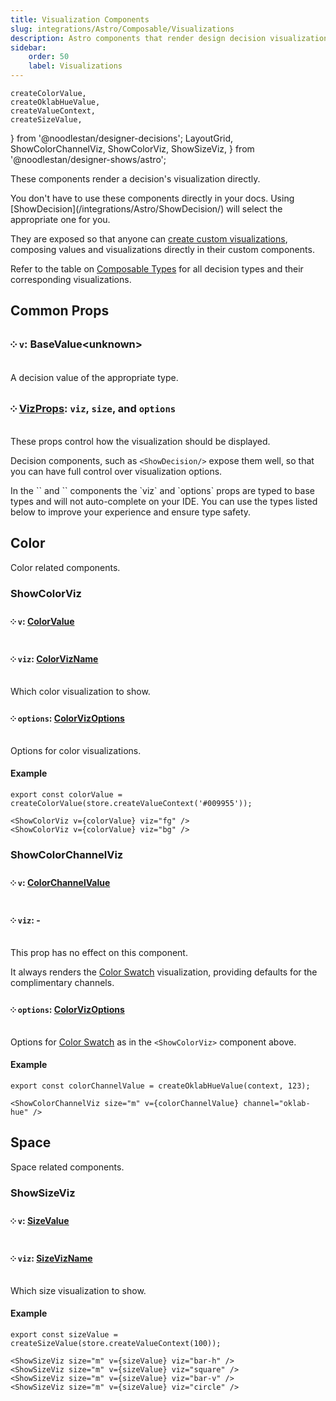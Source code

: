 ```yaml
---
title: Visualization Components
slug: integrations/Astro/Composable/Visualizations
description: Astro components that render design decision visualizations.
sidebar:
    order: 50
    label: Visualizations
---
```


    createColorValue,
    createOklabHueValue,
    createValueContext,
    createSizeValue,
} from '@noodlestan/designer-decisions';
    LayoutGrid,
    ShowColorChannelViz,
    ShowColorViz,
    ShowSizeViz,
} from '@noodlestan/designer-shows/astro';



These components render a decision's visualization directly.

<Aside type="tip">
    You don't have to use these components directly in your docs. Using
    [ShowDecision](/integrations/Astro/ShowDecision/) will select the appropriate one for you.
</Aside>

They are exposed so that anyone can [create custom visualizations](/guides/generating-documentation/creating-custom-visualizations/), composing values and visualizations directly in their custom components.

Refer to the table on [Composable Types](/integrations/Astro/Composable/Types) for all decision types and their corresponding visualizations.

## Common Props

### ༶ `v`: BaseValue&lt;unknown&gt;

A decision value of the appropriate type.

### ༶ [VizProps](/integrations/Astro/Props#vizprops): `viz`, `size`, and `options`

These props control how the visualization should be displayed.

Decision components, such as `<ShowDecision/>` expose them well, so that you can have full control over visualization options.

<Aside type="note">
    In the `<ShowDecision />` and `<ShowDecisionCard />` components the `viz` and `options` props
    are typed to base types and will not auto-complete on your IDE. You can use the types listed
    below to improve your experience and ensure type safety.
</Aside>

## Color

Color related components.

### ShowColorViz

#### ༶ `v`: [ColorValue](/api/designer-decisions/Values/Types/ColorValue)

#### ༶ `viz`: [ColorVizName](/api/designer-shows/Types/ColorVizName)

Which color visualization to show.

#### ༶ `options`: [ColorVizOptions](/api/designer-shows/Types/ColorVizOptions)

Options for color visualizations.

#### Example

```mdx
export const colorValue = createColorValue(store.createValueContext('#009955'));

<ShowColorViz v={colorValue} viz="fg" />
<ShowColorViz v={colorValue} viz="bg" />
```

<LayoutGrid>
    <ShowColorViz v={colorValue} viz="fg" />
    <ShowColorViz v={colorValue} viz="bg" options={{ content: 'hello' }} />
</LayoutGrid>

### ShowColorChannelViz

#### ༶ `v`: [ColorChannelValue](/api/designer-decisions/Values/Types/ColorChannelValue)

#### ༶ `viz`: -

This prop has no effect on this component.

It always renders the [Color Swatch](/api/designer-shows/Types/ColorVizName#swatch-default) visualization, providing defaults for the complimentary channels.

#### ༶ `options`: [ColorVizOptions](/api/designer-shows/Types/ColorVizOptions)

Options for [Color Swatch](/api/designer-shows/Types/ColorVizName#swatch-default) as in the `<ShowColorViz>` component above.

#### Example

```mdx
export const colorChannelValue = createOklabHueValue(context, 123);

<ShowColorChannelViz size="m" v={colorChannelValue} channel="oklab-hue" />
```

<ShowColorChannelViz size="m" v={colorChannelValue} channel="oklab-hue" />

## Space

Space related components.

### ShowSizeViz

#### ༶ `v`: [SizeValue](/api/designer-decisions/Values/Types/SizeValue)

#### ༶ `viz`: [SizeVizName](/api/designer-shows/Types/SizeVizName/)

Which size visualization to show.

#### Example

```mdx
export const sizeValue = createSizeValue(store.createValueContext(100));

<ShowSizeViz size="m" v={sizeValue} viz="bar-h" />
<ShowSizeViz size="m" v={sizeValue} viz="square" />
<ShowSizeViz size="m" v={sizeValue} viz="bar-v" />
<ShowSizeViz size="m" v={sizeValue} viz="circle" />
```

<LayoutGrid>
    <ShowSizeViz size="xs" v={sizeValue} viz="bar-h" />
    <ShowSizeViz size="xs" v={sizeValue} viz="square" />
    <ShowSizeViz size="xs" v={sizeValue} viz="bar-v" />
    <ShowSizeViz size="xs" v={sizeValue} viz="circle" />
</LayoutGrid>
